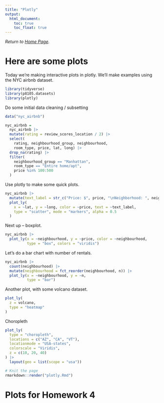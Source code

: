 ```yaml
---
title: "Plotly"
output: 
  html_document:
    toc: true
    toc_float: true
---
```


_Return to [Home Page](index.html)._

# Here are some plots

Today we're making interactive plots in plotly. We'll make examples using the NYC airbnb dataset.

```r
library(tidyverse)
library(p8105.datasets)
library(plotly)
```

Do some initial data cleaning / subsetting

```r
data("nyc_airbnb")

nyc_airbnb =
  nyc_airbnb |> 
  mutate(rating = review_scores_location / 2) |> 
  select(
    rating, neighbourhood_group, neighbourhood,
    room_type, price, lat, long) |> 
  drop_na(rating) |> 
  filter(
    neighbourhood_group == "Manhattan",
    room_type == "Entire home/apt",
    price %in% 100:500
  )
```

Use plotly to make some quick plots.

```r
nyc_airbnb |> 
  mutate(text_label = str_c("Price: $", price, "\nNeighborhood: ", neighbourhood)) |> 
  plot_ly(
    x = ~lat, y = ~long, color = ~price, text = ~text_label,
    type = "scatter", mode = "markers", alpha = 0.5
  )

```

Next up -- boxplot.

```r
nyc_airbnb |> 
  plot_ly(x = ~neighbourhood, y = ~price, color = ~neighbourhood,
          type = "box", colors = "viridis")
```

Let's do a bar chart with number of rentals.

```r
nyc_airbnb |> 
  count(neighbourhood) |> 
  mutate(neighbourhood = fct_reorder(neighbourhood, n)) |> 
  plot_ly(x = ~neighbourhood, y = ~n,
          type = "bar")
```

Another plot, with some volcano dataset.

```r
plot_ly(
  z = volcano,
  type = "heatmap"
)
```

Choropleth

```r
plot_ly(
  type = "choropleth",
  locations = c("AZ", "CA", "VT"),
  locationmode = "USA-states",
  colorscale = "Viridis",
  z = c(10, 20, 40)
) |> 
  layout(geo = list(scope = "usa"))
```


```r
# Knit the page
rmarkdown::render("plotly.Rmd")
```


# Plots for Homework 4







